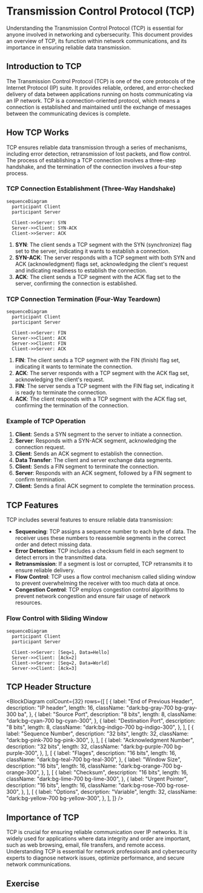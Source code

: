 
# Transmission Control Protocol (TCP)

Understanding the Transmission Control Protocol (TCP) is essential for anyone involved in networking and cybersecurity. This document provides an overview of TCP, its function within network communications, and its importance in ensuring reliable data transmission.

## Introduction to TCP

The Transmission Control Protocol (TCP) is one of the core protocols of the Internet Protocol (IP) suite. It provides reliable, ordered, and error-checked delivery of data between applications running on hosts communicating via an IP network. TCP is a connection-oriented protocol, which means a connection is established and maintained until the exchange of messages between the communicating devices is complete.

## How TCP Works

TCP ensures reliable data transmission through a series of mechanisms, including error detection, retransmission of lost packets, and flow control. The process of establishing a TCP connection involves a three-step handshake, and the termination of the connection involves a four-step process.

### TCP Connection Establishment (Three-Way Handshake)

```mermaid
sequenceDiagram
  participant Client
  participant Server

  Client->>Server: SYN
  Server->>Client: SYN-ACK
  Client->>Server: ACK
```

1. **SYN**: The client sends a TCP segment with the SYN (synchronize) flag set to the server, indicating it wants to establish a connection.
2. **SYN-ACK**: The server responds with a TCP segment with both SYN and ACK (acknowledgment) flags set, acknowledging the client's request and indicating readiness to establish the connection.
3. **ACK**: The client sends a TCP segment with the ACK flag set to the server, confirming the connection is established.

### TCP Connection Termination (Four-Way Teardown)

```mermaid
sequenceDiagram
  participant Client
  participant Server

  Client->>Server: FIN
  Server->>Client: ACK
  Server->>Client: FIN
  Client->>Server: ACK
```

1. **FIN**: The client sends a TCP segment with the FIN (finish) flag set, indicating it wants to terminate the connection.
2. **ACK**: The server responds with a TCP segment with the ACK flag set, acknowledging the client's request.
3. **FIN**: The server sends a TCP segment with the FIN flag set, indicating it is ready to terminate the connection.
4. **ACK**: The client responds with a TCP segment with the ACK flag set, confirming the termination of the connection.

### Example of TCP Operation

1. **Client**: Sends a SYN segment to the server to initiate a connection.
2. **Server**: Responds with a SYN-ACK segment, acknowledging the connection request.
3. **Client**: Sends an ACK segment to establish the connection.
4. **Data Transfer**: The client and server exchange data segments.
5. **Client**: Sends a FIN segment to terminate the connection.
6. **Server**: Responds with an ACK segment, followed by a FIN segment to confirm termination.
7. **Client**: Sends a final ACK segment to complete the termination process.

## TCP Features

TCP includes several features to ensure reliable data transmission:

- **Sequencing**: TCP assigns a sequence number to each byte of data. The receiver uses these numbers to reassemble segments in the correct order and detect missing data.
- **Error Detection**: TCP includes a checksum field in each segment to detect errors in the transmitted data.
- **Retransmission**: If a segment is lost or corrupted, TCP retransmits it to ensure reliable delivery.
- **Flow Control**: TCP uses a flow control mechanism called sliding window to prevent overwhelming the receiver with too much data at once.
- **Congestion Control**: TCP employs congestion control algorithms to prevent network congestion and ensure fair usage of network resources.

### Flow Control with Sliding Window

```mermaid
sequenceDiagram
  participant Client
  participant Server

  Client->>Server: [Seq=1, Data=Hello]
  Server->>Client: [Ack=2]
  Client->>Server: [Seq=2, Data=World]
  Server->>Client: [Ack=3]
```

## TCP Header Structure

<BlockDiagram
  colCount={32}
  rows={[
    [
      {
        label: "End of Previous Header",
        description: "IP header",
        length: 16,
        className: "dark:bg-gray-700 bg-gray-300 ba",
      },
      {
        label: "Source Port",
        description: "8 bits",
        length: 8,
        className: "dark:bg-cyan-700 bg-cyan-300",
      },
      {
        label: "Destination Port",
        description: "8 bits",
        length: 8,
        className: "dark:bg-indigo-700 bg-indigo-300",
      },
    ],
    [
      {
        label: "Sequence Number",
        description: "32 bits",
        length: 32,
        className: "dark:bg-pink-700 bg-pink-300",
      },
    ],
    [
      {
        label: "Acknowledgment Number",
        description: "32 bits",
        length: 32,
        className: "dark:bg-purple-700 bg-purple-300",
      },
    ],
    [
      {
        label: "Flages",
        description: "16 bits",
        length: 16,
        className: "dark:bg-teal-700 bg-teal-300",
      },
      {
        label: "Window Size",
        description: "16 bits",
        length: 16,
        className: "dark:bg-orange-700 bg-orange-300",
      },
    ],
    [
      {
        label: "Checksum",
        description: "16 bits",
        length: 16,
        className: "dark:bg-lime-700 bg-lime-300",
      },
      {
        label: "Urgent Pointer",
        description: "16 bits",
        length: 16,
        className: "dark:bg-rose-700 bg-rose-300",
      },
    ],
    [
      {
        label: "Options",
        description: "Variable",
        length: 32,
        className: "dark:bg-yellow-700 bg-yellow-300",
      },
    ],
  ]}
/>

## Importance of TCP

TCP is crucial for ensuring reliable communication over IP networks. It is widely used for applications where data integrity and order are important, such as web browsing, email, file transfers, and remote access. Understanding TCP is essential for network professionals and cybersecurity experts to diagnose network issues, optimize performance, and secure network communications.

## Exercise
